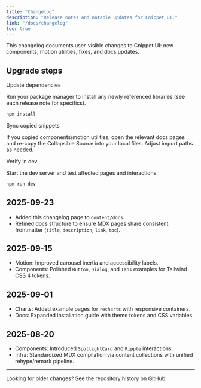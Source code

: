 ```yaml
---
title: "Changelog"
description: "Release notes and notable updates for Cnippet UI."
link: "/docs/changelog"
toc: true
---
```


This changelog documents user-visible changes to Cnippet UI: new components, motion utilities, fixes, and docs updates.

## Upgrade steps

<Steps>

<Step>Update dependencies</Step>

Run your package manager to install any newly referenced libraries (see each release note for specifics).

```bash
npm install
```

<Step>Sync copied snippets</Step>

If you copied components/motion utilities, open the relevant docs pages and re-copy the Collapsible Source into your local files. Adjust import paths as needed.

<Step>Verify in dev</Step>

Start the dev server and test affected pages and interactions.

```bash
npm run dev
```

</Steps>

## 2025-09-23

- Added this changelog page to `content/docs`.
- Refined docs structure to ensure MDX pages share consistent frontmatter (`title`, `description`, `link`, `toc`).

## 2025-09-15

- Motion: Improved carousel inertia and accessibility labels.
- Components: Polished `Button`, `Dialog`, and `Tabs` examples for Tailwind CSS 4 tokens.

## 2025-09-01

- Charts: Added example pages for `recharts` with responsive containers.
- Docs: Expanded installation guide with theme tokens and CSS variables.

## 2025-08-20

- Components: Introduced `SpotlightCard` and `Ripple` interactions.
- Infra: Standardized MDX compilation via content collections with unified rehype/remark pipeline.

---

Looking for older changes? See the repository history on GitHub.


